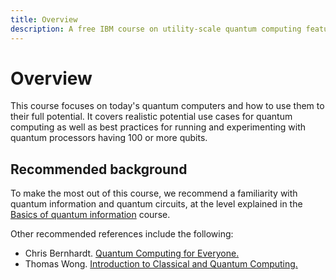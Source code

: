 ```yaml
---
title: Overview
description: A free IBM course on utility-scale quantum computing featuring realistic use cases and best practices
---
```


# Overview

This course focuses on today's quantum computers and how to use them to their full potential. It covers realistic potential use cases for quantum computing as well as best practices for running and experimenting with quantum processors having 100 or more qubits.

## Recommended background

To make the most out of this course, we recommend a familiarity with quantum information and quantum circuits, at the level explained in the [Basics of quantum information](/learning/courses/basics-of-quantum-information) course.

Other recommended references include the following:

- Chris Bernhardt. [Quantum Computing for Everyone.](https://mitpress.mit.edu/9780262539531/quantum-computing-for-everyone/)
- Thomas Wong. [Introduction to Classical and Quantum Computing.](https://www.thomaswong.net/introduction-to-classical-and-quantum-computing-1e4p.pdf)
